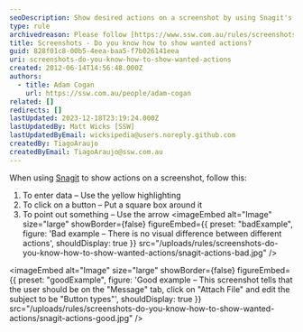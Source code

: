 ```yaml
---
seoDescription: Show desired actions on a screenshot by using Snagit's yellow highlighting for entering data, square boxes for clicking buttons, and arrows to point out important details.
type: rule
archivedreason: Please follow [https://www.ssw.com.au/rules/screenshots-add-branding](/rules/screenshots-add-branding)
title: Screenshots - Do you know how to show wanted actions?
guid: 828f01c8-00b5-4eea-baa5-f7b026141eea
uri: screenshots-do-you-know-how-to-show-wanted-actions
created: 2012-06-14T14:56:48.000Z
authors:
  - title: Adam Cogan
    url: https://ssw.com.au/people/adam-cogan
related: []
redirects: []
lastUpdated: 2023-12-18T23:19:24.000Z
lastUpdatedBy: Matt Wicks [SSW]
lastUpdatedByEmail: wicksipedia@users.noreply.github.com
createdBy: TiagoAraujo
createdByEmail: TiagoAraujo@ssw.com.au
---
```


When using [Snagit](http://www.techsmith.com/snagit.html) to show actions on a screenshot, follow this:

1. To enter data – Use the yellow highlighting
2. To click on a button – Put a square box around it
3. To point out something – Use the arrow
<imageEmbed
  alt="Image"
  size="large"
  showBorder={false}
  figureEmbed={{
    preset: "badExample",
    figure: 'Bad example – There is no visual difference between different actions',
    shouldDisplay: true
  }}
  src="/uploads/rules/screenshots-do-you-know-how-to-show-wanted-actions/snagit-actions-bad.jpg"
/>

<imageEmbed
  alt="Image"
  size="large"
  showBorder={false}
  figureEmbed={{
    preset: "goodExample",
    figure: 'Good example – This screenshot tells that the user should be on the "Message" tab, click on "Attach File" and edit the subject to be "Button types"',
    shouldDisplay: true
  }}
  src="/uploads/rules/screenshots-do-you-know-how-to-show-wanted-actions/snagit-actions-good.jpg"
/>
